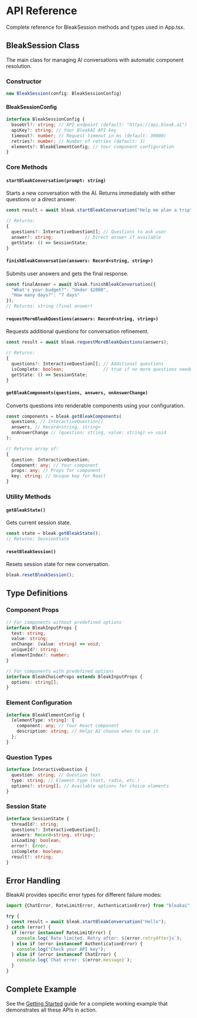 # API Reference

Complete reference for BleakSession methods and types used in App.tsx.

## BleakSession Class

The main class for managing AI conversations with automatic component resolution.

### Constructor

```typescript
new BleakSession(config: BleakSessionConfig)
```

#### BleakSessionConfig

```typescript
interface BleakSessionConfig {
  baseUrl?: string; // API endpoint (default: "https://api.bleak.ai")
  apiKey?: string; // Your BleakAI API key
  timeout?: number; // Request timeout in ms (default: 30000)
  retries?: number; // Number of retries (default: 3)
  elements?: BleakElementConfig; // Your component configuration
}
```

### Core Methods

#### `startBleakConversation(prompt: string)`

Starts a new conversation with the AI. Returns immediately with either questions or a direct answer.

```typescript
const result = await bleak.startBleakConversation("Help me plan a trip");

// Returns:
{
  questions?: InteractiveQuestion[]; // Questions to ask user
  answer?: string;            // Direct answer if available
  getState: () => SessionState;
}
```

#### `finishBleakConversation(answers: Record<string, string>)`

Submits user answers and gets the final response.

```typescript
const finalAnswer = await bleak.finishBleakConversation({
  "What's your budget?": "Under $2000",
  "How many days?": "7 days"
});
// Returns: string (final answer)
```

#### `requestMoreBleakQuestions(answers: Record<string, string>)`

Requests additional questions for conversation refinement.

```typescript
const result = await bleak.requestMoreBleakQuestions(answers);

// Returns:
{
  questions?: InteractiveQuestion[]; // Additional questions
  isComplete: boolean;               // true if no more questions needed
  getState: () => SessionState;
}
```

#### `getBleakComponents(questions, answers, onAnswerChange)`

Converts questions into renderable components using your configuration.

```typescript
const components = bleak.getBleakComponents(
  questions, // InteractiveQuestion[]
  answers, // Record<string, string>
  onAnswerChange // (question: string, value: string) => void
);

// Returns array of:
{
  question: InteractiveQuestion;
  Component: any; // Your component
  props: any; // Props for component
  key: string; // Unique key for React
}
```

### Utility Methods

#### `getBleakState()`

Gets current session state.

```typescript
const state = bleak.getBleakState();
// Returns: SessionState
```

#### `resetBleakSession()`

Resets session state for new conversation.

```typescript
bleak.resetBleakSession();
```

## Type Definitions

### Component Props

```typescript
// For components without predefined options
interface BleakInputProps {
  text: string;
  value: string;
  onChange: (value: string) => void;
  uniqueId?: string;
  elementIndex?: number;
}

// For components with predefined options
interface BleakChoiceProps extends BleakInputProps {
  options: string[];
}
```

### Element Configuration

```typescript
interface BleakElementConfig {
  [elementType: string]: {
    component: any; // Your React component
    description: string; // Helps AI choose when to use it
  };
}
```

### Question Types

```typescript
interface InteractiveQuestion {
  question: string; // Question text
  type: string; // Element type (text, radio, etc.)
  options?: string[]; // Available options for choice elements
}
```

### Session State

```typescript
interface SessionState {
  threadId?: string;
  questions?: InteractiveQuestion[];
  answers: Record<string, string>;
  isLoading: boolean;
  error?: Error;
  isComplete: boolean;
  result?: string;
}
```

## Error Handling

BleakAI provides specific error types for different failure modes:

```typescript
import {ChatError, RateLimitError, AuthenticationError} from "bleakai";

try {
  const result = await bleak.startBleakConversation("Hello");
} catch (error) {
  if (error instanceof RateLimitError) {
    console.log(`Rate limited. Retry after: ${error.retryAfter}s`);
  } else if (error instanceof AuthenticationError) {
    console.log("Check your API key");
  } else if (error instanceof ChatError) {
    console.log(`Chat error: ${error.message}`);
  }
}
```

## Complete Example

See the [Getting Started](getting-started) guide for a complete working example that demonstrates all these APIs in action.

